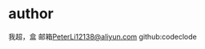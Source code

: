 # author


<Callout type="default" emoji="😱">
  我超，盒
</Callout>

<Callout type="info" emoji="📫">
  邮箱<a href="mailto:PeterLi12138@aliyun.com">PeterLi12138@aliyun.com</a>
</Callout>

<Callout type="info" emoji="🌑">
  github:codeclode
</Callout>
